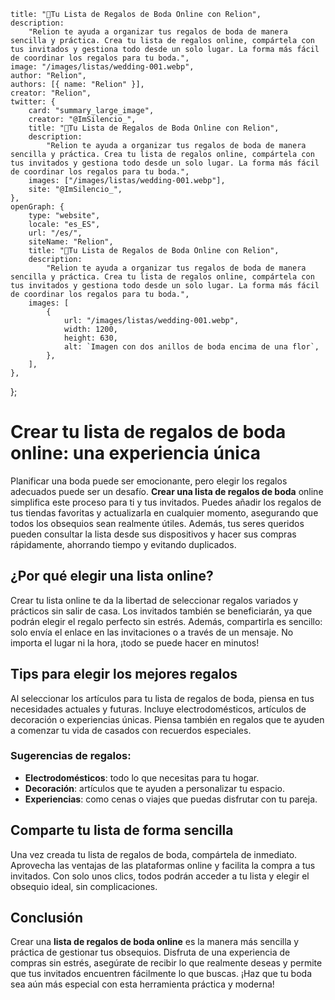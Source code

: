     title: "💍Tu Lista de Regalos de Boda Online con Relion",
    description:
        "Relion te ayuda a organizar tus regalos de boda de manera sencilla y práctica. Crea tu lista de regalos online, compártela con tus invitados y gestiona todo desde un solo lugar. La forma más fácil de coordinar los regalos para tu boda.",
    image: "/images/listas/wedding-001.webp",
    author: "Relion",
    authors: [{ name: "Relion" }],
    creator: "Relion",
    twitter: {
        card: "summary_large_image",
        creator: "@ImSilencio_",
        title: "💍Tu Lista de Regalos de Boda Online con Relion",
        description:
            "Relion te ayuda a organizar tus regalos de boda de manera sencilla y práctica. Crea tu lista de regalos online, compártela con tus invitados y gestiona todo desde un solo lugar. La forma más fácil de coordinar los regalos para tu boda.",
        images: ["/images/listas/wedding-001.webp"],
        site: "@ImSilencio_",
    },
    openGraph: {
        type: "website",
        locale: "es_ES",
        url: "/es/",
        siteName: "Relion",
        title: "💍Tu Lista de Regalos de Boda Online con Relion",
        description:
            "Relion te ayuda a organizar tus regalos de boda de manera sencilla y práctica. Crea tu lista de regalos online, compártela con tus invitados y gestiona todo desde un solo lugar. La forma más fácil de coordinar los regalos para tu boda.",
        images: [
            {
                url: "/images/listas/wedding-001.webp",
                width: 1200,
                height: 630,
                alt: `Imagen con dos anillos de boda encima de una flor`,
            },
        ],
    },
};


<ImageMDX src={metadata.image} alt={metadata.title} />

# Crear tu lista de regalos de boda online: una experiencia única

Planificar una boda puede ser emocionante, pero elegir los regalos adecuados puede ser un desafío. **Crear una lista de regalos de boda** online simplifica este proceso para ti y tus invitados. Puedes añadir los regalos de tus tiendas favoritas y actualizarla en cualquier momento, asegurando que todos los obsequios sean realmente útiles. Además, tus seres queridos pueden consultar la lista desde sus dispositivos y hacer sus compras rápidamente, ahorrando tiempo y evitando duplicados.

<BannerCTA />

## ¿Por qué elegir una lista online?

Crear tu lista online te da la libertad de seleccionar regalos variados y prácticos sin salir de casa. Los invitados también se beneficiarán, ya que podrán elegir el regalo perfecto sin estrés. Además, compartirla es sencillo: solo envía el enlace en las invitaciones o a través de un mensaje. No importa el lugar ni la hora, ¡todo se puede hacer en minutos!

## Tips para elegir los mejores regalos

Al seleccionar los artículos para tu lista de regalos de boda, piensa en tus necesidades actuales y futuras. Incluye electrodomésticos, artículos de decoración o experiencias únicas. Piensa también en regalos que te ayuden a comenzar tu vida de casados con recuerdos especiales.

### Sugerencias de regalos:
- **Electrodomésticos**: todo lo que necesitas para tu hogar.
- **Decoración**: artículos que te ayuden a personalizar tu espacio.
- **Experiencias**: como cenas o viajes que puedas disfrutar con tu pareja.

## Comparte tu lista de forma sencilla

Una vez creada tu lista de regalos de boda, compártela de inmediato. Aprovecha las ventajas de las plataformas online y facilita la compra a tus invitados. Con solo unos clics, todos podrán acceder a tu lista y elegir el obsequio ideal, sin complicaciones.

## Conclusión

Crear una **lista de regalos de boda online** es la manera más sencilla y práctica de gestionar tus obsequios. Disfruta de una experiencia de compras sin estrés, asegúrate de recibir lo que realmente deseas y permite que tus invitados encuentren fácilmente lo que buscas. ¡Haz que tu boda sea aún más especial con esta herramienta práctica y moderna!

<BannerCTA />